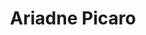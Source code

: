 ---
title: "Ariadne Picaro"
slug: "ariadne-picaro"
arcana: "Fortune"

image: "./Ariadne.jpg"

phys: ""
gun: "resist"
fire: ""
ice: ""
elec: ""
wind: ""
psy: "weak"
nuke: "null"
bless: "resist"
curse: ""
---